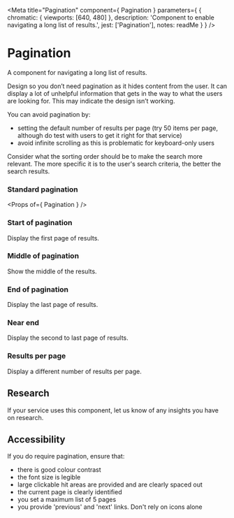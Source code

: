 
<Meta
  title="Pagination"
  component={ Pagination }
  parameters={ {
    chromatic: { viewports: [640, 480] },
    description: 'Component to enable navigating a long list of results.',
    jest: ['Pagination'],
    notes: readMe
  } }
/>

# Pagination

A component for navigating a long list of results.

Design so you don’t need pagination as it hides content from the user. It can display a lot of unhelpful information
that gets in the way to what the users are looking for. This may indicate the design isn’t working.

You can avoid pagination by:
- setting the default number of results per page (try 50 items per page, although do test with users to get it right for that service)
- avoid infinite scrolling as this is problematic for keyboard-only users

Consider what the sorting order should be to make the search more relevant. The more specific it is to the user's search criteria,
the better the search results.

### Standard pagination

<Preview>
  <Story name="Pagination">
    <Pagination
      results="249"
      resultsPerPage="25"
      page="3"
    />
  </Story>
</Preview>

<Props of={ Pagination } />

### Start of pagination

Display the first page of results.

<Preview>
  <Story name="Start">
    <Pagination
      results="737"
      resultsPerPage="25"
      page="1"
    />
  </Story>
</Preview>


### Middle of pagination

Show the middle of the results.

<Preview>
  <Story name="Middle">
    <Pagination
      results="737"
      resultsPerPage="25"
      page="15"
    />
  </Story>
</Preview>


### End of pagination

Display the last page of results.

<Preview>
  <Story name="End">
    <Pagination
      results="737"
      resultsPerPage="25"
      page="30"
    />
  </Story>
</Preview>


### Near end

Display the second to last page of results.

<Preview>
  <Story name="NrEnd">
    <Pagination
      results="737"
      resultsPerPage="25"
      page="29"
    />
  </Story>
</Preview>


### Results per page

Display a different number of results per page.

<Preview>
  <Story name="Results Per Page">
    <Pagination
      results="249"
      resultsPerPage="10"
      page="2"
    />
  </Story>
</Preview>

## Research

If your service uses this component, let us know of any insights you have on research.

## Accessibility

If you do require pagination, ensure that:
- there is good colour contrast
- the font size is legible
- large clickable hit areas are provided and are clearly spaced out
- the current page is clearly identified
- you set a maximum list of 5 pages
- you provide 'previous' and 'next' links. Don't rely on icons alone

